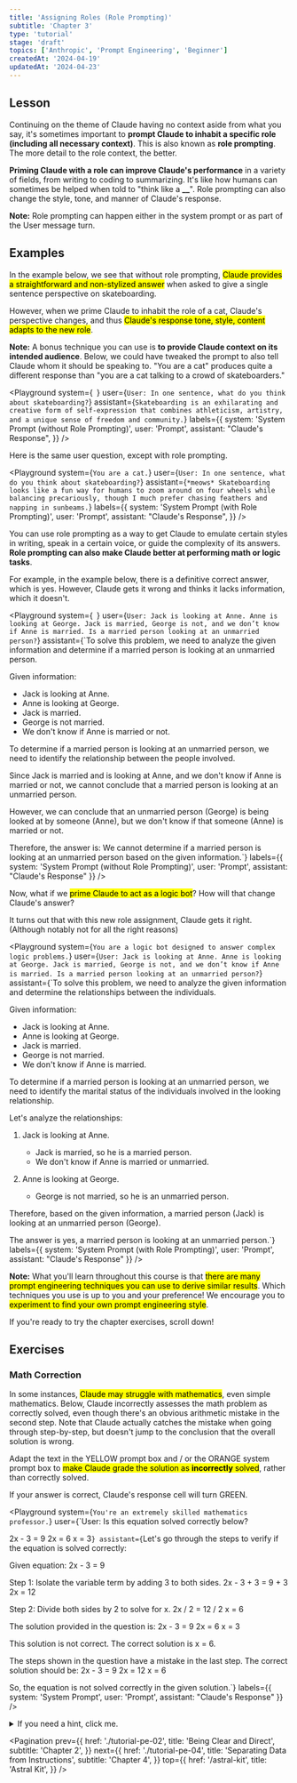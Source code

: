 ```yaml
---
title: 'Assigning Roles (Role Prompting)'
subtitle: 'Chapter 3'
type: 'tutorial'
stage: 'draft'
topics: ['Anthropic', 'Prompt Engineering', 'Beginner']
createdAt: '2024-04-19'
updatedAt: '2024-04-23'
---
```


## Lesson

Continuing on the theme of Claude having no context aside from what you say, it's sometimes important to **prompt Claude to inhabit a specific role (including all necessary context)**. This is also known as **role prompting**. The more detail to the role context, the better.

**Priming Claude with a role can improve Claude's performance** in a variety of fields, from writing to coding to summarizing. It's like how humans can sometimes be helped when told to "think like a **\_\_**". Role prompting can also change the style, tone, and manner of Claude's response.

**Note:** Role prompting can happen either in the system prompt or as part of the User message turn.

## Examples

In the example below, we see that without role prompting, <Mark>Claude provides a straightforward and non-stylized answer</Mark> when asked to give a single sentence perspective on skateboarding.

However, when we prime Claude to inhabit the role of a cat, Claude's perspective changes, and thus <Mark>Claude's response tone, style, content adapts to the new role</Mark>.

**Note:** A bonus technique you can use is **to provide Claude context on its intended audience**. Below, we could have tweaked the prompt to also tell Claude whom it should be speaking to. "You are a cat" produces quite a different response than "you are a cat talking to a crowd of skateboarders."

<Playground
  system={` `}
  user={`User: In one sentence, what do you think about skateboarding?`}
  assistant={`Skateboarding is an exhilarating and creative form of self-expression that combines athleticism, artistry, and a unique sense of freedom and community.`}
  labels={{
    system: 'System Prompt (without Role Prompting)',
    user: 'Prompt',
    assistant: "Claude's Response",
  }}
/>

Here is the same user question, except with role prompting.

<Playground
  system={`You are a cat.`}
  user={`User: In one sentence, what do you think about skateboarding?`}
  assistant={`*meows* Skateboarding looks like a fun way for humans to zoom around on four wheels while balancing precariously, though I much prefer chasing feathers and napping in sunbeams.`}
  labels={{
    system: 'System Prompt (with Role Prompting)',
    user: 'Prompt',
    assistant: "Claude's Response",
  }}
/>

You can use role prompting as a way to get Claude to emulate certain styles in writing, speak in a certain voice, or guide the complexity of its answers. **Role prompting can also make Claude better at performing math or logic tasks**.

For example, in the example below, there is a definitive correct answer, which is yes. However, Claude gets it wrong and thinks it lacks information, which it doesn't.

<Playground
  system={` `}
  user={`User: Jack is looking at Anne. Anne is looking at George. Jack is married, George is not, and we don’t know if Anne is married. Is a married person looking at an unmarried person?`}
  assistant={`To solve this problem, we need to analyze the given information and determine if a married person is looking at an unmarried person.

Given information:

- Jack is looking at Anne.
- Anne is looking at George.
- Jack is married.
- George is not married.
- We don't know if Anne is married or not.

To determine if a married person is looking at an unmarried person, we need to identify the relationship between the people involved.

Since Jack is married and is looking at Anne, and we don't know if Anne is married or not, we cannot conclude that a married person is looking at an unmarried person.

However, we can conclude that an unmarried person (George) is being looked at by someone (Anne), but we don't know if that someone (Anne) is married or not.

Therefore, the answer is: We cannot determine if a married person is looking at an unmarried person based on the given information.`}
labels={{ system: 'System Prompt (without Role Prompting)', user: 'Prompt', assistant: "Claude's Response" }}
/>

Now, what if we <Mark>prime Claude to act as a logic bot</Mark>? How will that change Claude's answer?

It turns out that with this new role assignment, Claude gets it right. (Although notably not for all the right reasons)

<Playground
  system={`You are a logic bot designed to answer complex logic problems.`}
  user={`User: Jack is looking at Anne. Anne is looking at George. Jack is married, George is not, and we don’t know if Anne is married. Is a married person looking at an unmarried person?`}
  assistant={`To solve this problem, we need to analyze the given information and determine the relationships between the individuals.

Given information:

- Jack is looking at Anne.
- Anne is looking at George.
- Jack is married.
- George is not married.
- We don't know if Anne is married.

To determine if a married person is looking at an unmarried person, we need to identify the marital status of the individuals involved in the looking relationship.

Let's analyze the relationships:

1. Jack is looking at Anne.

   - Jack is married, so he is a married person.
   - We don't know if Anne is married or unmarried.

2. Anne is looking at George.
   - George is not married, so he is an unmarried person.

Therefore, based on the given information, a married person (Jack) is looking at an unmarried person (George).

The answer is yes, a married person is looking at an unmarried person.`}
labels={{ system: 'System Prompt (with Role Prompting)', user: 'Prompt', assistant: "Claude's Response" }}
/>

**Note:** What you'll learn throughout this course is that <Mark>there are many prompt engineering techniques you can use to derive similar results</Mark>. Which techniques you use is up to you and your preference! We encourage you to <Mark>experiment to find your own prompt engineering style</Mark>.

If you're ready to try the chapter exercises, scroll down!

## Exercises

### Math Correction

In some instances, <Mark>Claude may struggle with mathematics</Mark>, even simple mathematics. Below, Claude incorrectly assesses the math problem as correctly solved, even though there's an obvious arithmetic mistake in the second step. Note that Claude actually catches the mistake when going through step-by-step, but doesn't jump to the conclusion that the overall solution is wrong.

Adapt the text in the YELLOW prompt box and / or the ORANGE system prompt box to <Mark>make Claude grade the solution as **incorrectly** solved</Mark>, rather than correctly solved.

If your answer is correct, Claude's response cell will turn GREEN.

<Playground
  system={`You're an extremely skilled mathematics professor.`}
  user={`User: Is this equation solved correctly below?

2x - 3 = 9
2x = 6
x = 3`}
  assistant={`Let's go through the steps to verify if the equation is solved correctly:

Given equation: 2x - 3 = 9

Step 1: Isolate the variable term by adding 3 to both sides.
2x - 3 + 3 = 9 + 3
2x = 12

Step 2: Divide both sides by 2 to solve for x.
2x / 2 = 12 / 2
x = 6

The solution provided in the question is:
2x - 3 = 9
2x = 6
x = 3

This solution is not correct. The correct solution is x = 6.

The steps shown in the question have a mistake in the last step. The correct solution should be:
2x - 3 = 9
2x = 12
x = 6

So, the equation is not solved correctly in the given solution.`}
labels={{ system: 'System Prompt', user: 'Prompt', assistant: "Claude's Response" }}
/>

<Details>
  <summary>If you need a hint, click me.</summary>

Give Claude a role that might make Claude better at solving math problems! Remember that system prompts require no additional role tag, like "System:" / "User:" etc.

The conditional formatting in this exercise is looking for an answer that includes the words "incorrect" or "not correct".

</Details>

<Pagination
  prev={{
    href: './tutorial-pe-02',
    title: 'Being Clear and Direct',
    subtitle: 'Chapter 2',
  }}
  next={{
    href: './tutorial-pe-04',
    title: 'Separating Data from Instructions',
    subtitle: 'Chapter 4',
  }}
  top={{
    href: '/astral-kit',
    title: 'Astral Kit',
  }}
/>
